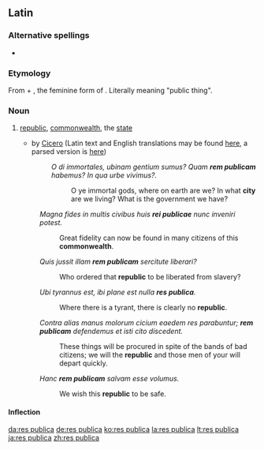 ==Latin==

===Alternative spellings===
* {{l|la|respublica|rēspublica}}

===Etymology===
From {{term|res|rēs|lang=la|thing”, “affair}} + {{term|publica|publica|public|lang=la}}, the feminine form of {{term|publicus|publicus|public|lang=la}}. Literally meaning "public thing".

===Noun===
{{la-noun|rēs publica|rei publicae|reī publicae|f|fifth}}

# [[republic]], [[commonwealth]], the [[state]]
#* {{term|w:en:Catiline Orations|Catiline Orations}} by [[w:en:Cicero|Cicero]] (Latin text and English translations may be found [http://www.perseus.tufts.edu/hopper/text.jsp?doc=Perseus%3Atext%3A1999.02.0010%3Atext%3DCatil.%3Aspeech%3D1%3Asection%3D9 here], a parsed version is [http://books.google.is/books?id=SixKvaKeDpoC&printsec=frontcover#PPA72,M1 here])
#*: ''O di immortales, ubinam gentium sumus? Quam '''rem publicam''' habemus? In qua urbe vivimus?.''
#*:: O ye immortal gods, where on earth are we? In what '''city''' are we living? What is the government we have?
#: ''Magna fides in multis civibus huis '''rei publicae''' nunc inveniri potest.''
#:: Great fidelity can now be found in many citizens of this '''commonwealth'''.
#: ''Quis jussit illam '''rem publicam''' sercitute liberari?''
#:: Who ordered that '''republic''' to be liberated from slavery?
#: ''Ubi tyrannus est, ibi plane est nulla '''res publica'''.''
#:: Where there is a tyrant, there is clearly no '''republic'''.
#: ''Contra alias manus molorum cicium eaedem res parabuntur; '''rem publicam''' defendemus et isti cito discedent.''
#:: These things will be procured in spite of the bands of bad citizens; we will the '''republic''' and those men of your will depart quickly.
#: ''Hanc '''rem publicam''' salvam esse volumus.''
#:: We wish this '''republic''' to be safe.

====Inflection====
{{Latin-decl
|nom-sg={{l|la|res publica|rēs publica}}
|nom-pl={{l|la|res publicae|rēs publicae}}

|gen-sg={{l|la|rei publicae|reī publicae}}
|gen-pl={{l|la|rerum publicarum|rērum publicārum}}

|dat-sg={{l|la|rei publicae|reī publicae}}
|dat-pl={{l|la|rebus publicis|rēbus publicīs}}

|acc-sg={{l|la|rem publicam|rem publicam}}
|acc-pl={{l|la|res publicas|rēs publicās}}

|abl-sg={{l|la|re publica|rē publicā}}
|abl-pl={{l|la|rebus publicis|rēbus publicīs}}

|voc-sg={{l|la|res publicae|rēs publica}}
|voc-pl={{l|la|res publicae|rēs publicae}}
}}

[[da:res publica]]
[[de:res publica]]
[[ko:res publica]]
[[la:res publica]]
[[lt:res publica]]
[[ja:res publica]]
[[zh:res publica]]